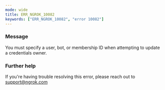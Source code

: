 ```yaml
---
mode: wide
title: ERR_NGROK_10082
keywords: ["ERR_NGROK_10082", "error 10082"]
---
```


### Message

You must specify a user, bot, or membership ID when attempting to update a credentials owner.

### Further help

If you're having trouble resolving this error, please reach out to [support@ngrok.com](mailto:support@ngrok.com?subject=Help%20with%20ERR_NGROK_10082)
